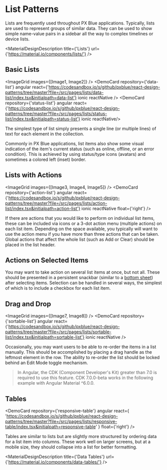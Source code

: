 
# List Patterns

Lists are frequently used throughout PX Blue applications. Typically, lists are used to represent groups of similar data. They can be used to show simple name-value pairs in a sidebar all the way to complex timelines or device lists.

<MaterialDesignDescription title={'Lists'} url={'https://material.io/components/lists/'} />

## Basic Lists

<ImageGrid images={[Image1, Image2]} />
<DemoCard repository={'data-list'} angular react={'https://codesandbox.io/s/github/pxblue/react-design-patterns/tree/master?file=/src/pages/lists/data-list/index.tsx&initialpath=data-list'} ionic reactNative />
<DemoCard repository={'status-list'} angular react={'https://codesandbox.io/s/github/pxblue/react-design-patterns/tree/master?file=/src/pages/lists/status-list/index.tsx&initialpath=status-list'} ionic reactNative/>

The simplest type of list simply presents a single line (or multiple lines) of text for each element in the collection.

Commonly in PX Blue applications, list items also show some visual indication of the item's current status (such as online, offline, or an error condition). This is achieved by using status/type icons (avatars) and sometimes a colored left (inset) border.

## Lists with Actions

<ImageGrid images={[Image3, Image4, Image5]} />
<DemoCard repository={'action-list'} angular react={'https://codesandbox.io/s/github/pxblue/react-design-patterns/tree/master?file=/src/pages/lists/action-list/index.tsx&initialpath=action-list'} ionic reactNative float={'right'} />

If there are actions that you would like to perform on individual list items, these can be included via icons or a 3-dot action menu (multiple actions) on each list item. Depending on the space available, you typically will want to use the action menu if you have more than three actions that can be taken. Global actions that affect the whole list (such as Add or Clear) should be placed in the list header.

## Actions on Selected Items

<ImageGrid images={[Image6]} />
<DemoCard repository={'multiselect-list'} angular react={'https://codesandbox.io/s/github/pxblue/react-design-patterns/tree/master?file=/src/pages/lists/multiselect-list/index.tsx&initialpath=multiselect-list'} ionic reactNative float={'right'} />

You may want to take action on several list items at once, but not all. These should be presented in a persistent snackbar (similar to a [bottom sheet](/patterns/overlay)) after selecting items. Selection can be handled in several ways, the simplest of which is to include a checkbox for each list item.

## Drag and Drop

<ImageGrid images={[Image7, Image8]} />
<DemoCard repository={'sortable-list'} angular react={'https://codesandbox.io/s/github/pxblue/react-design-patterns/tree/master?file=/src/pages/lists/sortable-list/index.tsx&initialpath=sortable-list'} ionic reactNative />

Occasionally, you may want users to be able to re-order the items in a list manually. This should be accomplished by placing a drag handle as the leftmost element in the row. The ability to re-order the list should be locked behind an Edit Mode toggle mechanism.

> In Angular, the CDK (Component Developer's Kit) greater than 7.0 is required to use this feature. CDK 7.0.0-beta works in the following example with Angular Material ^6.0.0.

## Tables

<DemoCard
    repository={'responsive-table'}
    angular
    react={
        'https://codesandbox.io/s/github/pxblue/react-design-patterns/tree/master?file=/src/pages/lists/responsive-table/index.tsx&initialpath=responsive-table'
    }
    float={'right'}
/>

Tables are similar to lists but are slightly more structured by ordering data for a list item into columns. These work well on larger screens, but at a mobile size, they should collapse into a list for better formatting.

<MaterialDesignDescription title={'Data Tables'} url={'https://material.io/components/data-tables/'} />
